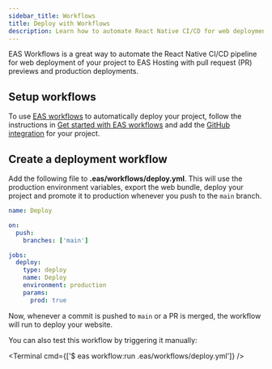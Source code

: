 ```yaml
---
sidebar_title: Workflows
title: Deploy with Workflows
description: Learn how to automate React Native CI/CD for web deployments with EAS Hosting and Workflows.
---
```



EAS Workflows is a great way to automate the React Native CI/CD pipeline for web deployment of your project to EAS Hosting with pull request (PR) previews and production deployments.

## Setup workflows

To use [EAS workflows](/eas-workflows/get-started/) to automatically deploy your project, follow the instructions in [Get started with EAS workflows](/eas-workflows/get-started/) and add the [GitHub integration](/eas-workflows/get-started/#configure-your-project) for your project.

## Create a deployment workflow

Add the following file to **.eas/workflows/deploy.yml**. This will use the production environment variables, export the web bundle, deploy your project and promote it to production whenever you push to the `main` branch.

```yml
name: Deploy

on:
  push:
    branches: ['main']

jobs:
  deploy:
    type: deploy
    name: Deploy
    environment: production
    params:
      prod: true
```

Now, whenever a commit is pushed to `main` or a PR is merged, the workflow will run to deploy your website.

You can also test this workflow by triggering it manually:

<Terminal cmd={['$ eas workflow:run .eas/workflows/deploy.yml']} />
